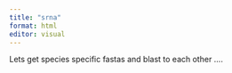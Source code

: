 ```yaml
---
title: "srna"
format: html
editor: visual
---
```



Lets get species specific fastas and blast to each other ....



